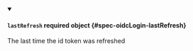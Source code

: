 


<details className="config-field" data-expandable="true" open>
<summary>

#### `lastRefresh` <span className="config-field-required" data-required="false">required</span> <span className="config-field-type">object</span> <span className="config-field-default"></span> <span className="config-field-enum"></span> {#spec-oidcLogin-lastRefresh}

The last time the id token was refreshed

</summary>

<PartialLastRefreshreference />


</details>

